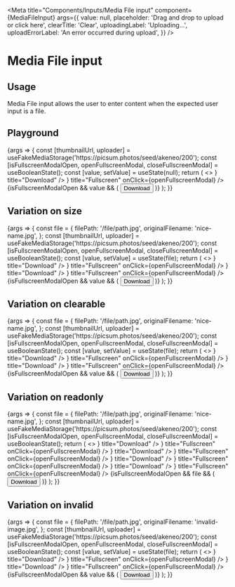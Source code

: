 
<Meta
  title="Components/Inputs/Media File input"
  component={MediaFileInput}
  args={{
    value: null,
    placeholder: 'Drag and drop to upload or click here',
    clearTitle: 'Clear',
    uploadingLabel: 'Uploading...',
    uploadErrorLabel: 'An error occurred during upload',
  }}
/>

# Media File input

## Usage

Media File input allows the user to enter content when the expected user input is a file.

## Playground

<Canvas>
  <Story name="Standard">
    {args => {
      const [thumbnailUrl, uploader] = useFakeMediaStorage('https://picsum.photos/seed/akeneo/200');
      const [isFullscreenModalOpen, openFullscreenModal, closeFullscreenModal] = useBooleanState();
      const [value, setValue] = useState(null);
      return (
        <>
          <MediaFileInput
            {...args}
            value={value}
            onChange={setValue}
            thumbnailUrl={thumbnailUrl}
            onChange={setValue}
            uploader={uploader}
          >
            <IconButton
              href={thumbnailUrl}
              target="_blank"
              download={thumbnailUrl}
              icon={<DownloadIcon />}
              title="Download"
            />
            <IconButton icon={<FullscreenIcon />} title="Fullscreen" onClick={openFullscreenModal} />
          </MediaFileInput>
          {isFullscreenModalOpen && value && (
            <FullscreenPreview title={value.originalFilename} src={thumbnailUrl} onClose={closeFullscreenModal}>
              <Button href={thumbnailUrl} ghost={true} level="tertiary" target="_blank" download={thumbnailUrl}>
                <DownloadIcon /> Download
              </Button>
            </FullscreenPreview>
          )}
        </>
      );
    }}
  </Story>
</Canvas>

<ArgsTable story="Standard" />

## Variation on size

<Canvas>
  <Story name="Size">
    {args => {
      const file = {
        filePath: '/file/path.jpg',
        originalFilename: 'nice-name.jpg',
      };
      const [thumbnailUrl, uploader] = useFakeMediaStorage('https://picsum.photos/seed/akeneo/200');
      const [isFullscreenModalOpen, openFullscreenModal, closeFullscreenModal] = useBooleanState();
      const [value, setValue] = useState(file);
      return (
        <>
          <MediaFileInput {...args} value={value} thumbnailUrl={thumbnailUrl} onChange={setValue} uploader={uploader}>
            <IconButton
              href={thumbnailUrl}
              target="_blank"
              download={thumbnailUrl}
              icon={<DownloadIcon />}
              title="Download"
            />
            <IconButton icon={<FullscreenIcon />} title="Fullscreen" onClick={openFullscreenModal} />
          </MediaFileInput>
          <MediaFileInput
            {...args}
            size="small"
            value={value}
            thumbnailUrl={thumbnailUrl}
            onChange={setValue}
            uploader={uploader}
          >
            <IconButton
              href={thumbnailUrl}
              target="_blank"
              download={thumbnailUrl}
              icon={<DownloadIcon />}
              title="Download"
            />
            <IconButton icon={<FullscreenIcon />} title="Fullscreen" onClick={openFullscreenModal} />
          </MediaFileInput>
          {isFullscreenModalOpen && value && (
            <FullscreenPreview title={value.originalFilename} src={thumbnailUrl} onClose={closeFullscreenModal}>
              <Button href={thumbnailUrl} ghost={true} level="tertiary" target="_blank" download={thumbnailUrl}>
                <DownloadIcon /> Download
              </Button>
            </FullscreenPreview>
          )}
        </>
      );
    }}
  </Story>
</Canvas>

## Variation on clearable

<Canvas>
  <Story name="Clearable">
    {args => {
      const file = {
        filePath: '/file/path.jpg',
        originalFilename: 'nice-name.jpg',
      };
      const [thumbnailUrl, uploader] = useFakeMediaStorage('https://picsum.photos/seed/akeneo/200');
      const [isFullscreenModalOpen, openFullscreenModal, closeFullscreenModal] = useBooleanState();
      const [value, setValue] = useState(file);
      return (
        <>
          <MediaFileInput
            {...args}
            size="small"
            value={value}
            thumbnailUrl={thumbnailUrl}
            onChange={setValue}
            uploader={uploader}
            clearable={true}
          >
            <IconButton
              href={thumbnailUrl}
              target="_blank"
              download={thumbnailUrl}
              icon={<DownloadIcon />}
              title="Download"
            />
            <IconButton icon={<FullscreenIcon />} title="Fullscreen" onClick={openFullscreenModal} />
          </MediaFileInput>
          <MediaFileInput
            {...args}
            size="small"
            value={value}
            thumbnailUrl={thumbnailUrl}
            onChange={setValue}
            uploader={uploader}
            clearable={false}
          >
            <IconButton
              href={thumbnailUrl}
              target="_blank"
              download={thumbnailUrl}
              icon={<DownloadIcon />}
              title="Download"
            />
            <IconButton icon={<FullscreenIcon />} title="Fullscreen" onClick={openFullscreenModal} />
          </MediaFileInput>
          {isFullscreenModalOpen && value && (
            <FullscreenPreview title={value.originalFilename} src={thumbnailUrl} onClose={closeFullscreenModal}>
              <Button href={thumbnailUrl} ghost={true} level="tertiary" target="_blank" download={thumbnailUrl}>
                <DownloadIcon /> Download
              </Button>
            </FullscreenPreview>
          )}
        </>
      );
    }}
  </Story>
</Canvas>

## Variation on readonly

<Canvas>
  <Story name="Read only">
    {args => {
      const file = {
        filePath: '/file/path.jpg',
        originalFilename: 'nice-name.jpg',
      };
      const [thumbnailUrl, uploader] = useFakeMediaStorage('https://picsum.photos/seed/akeneo/200');
      const [isFullscreenModalOpen, openFullscreenModal, closeFullscreenModal] = useBooleanState();
      return (
        <>
          <MediaFileInput {...args} value={null} readOnly uploader={uploader} thumbnailUrl={thumbnailUrl}>
            <IconButton
              href={thumbnailUrl}
              target="_blank"
              download={thumbnailUrl}
              icon={<DownloadIcon />}
              title="Download"
            />
            <IconButton icon={<FullscreenIcon />} title="Fullscreen" onClick={openFullscreenModal} />
          </MediaFileInput>
          <MediaFileInput {...args} value={file} readOnly uploader={uploader} thumbnailUrl={thumbnailUrl}>
            <IconButton
              href={thumbnailUrl}
              target="_blank"
              download={thumbnailUrl}
              icon={<DownloadIcon />}
              title="Download"
            />
            <IconButton icon={<FullscreenIcon />} title="Fullscreen" onClick={openFullscreenModal} />
          </MediaFileInput>
          <MediaFileInput {...args} value={null} size="small" readOnly uploader={uploader} thumbnailUrl={thumbnailUrl}>
            <IconButton
              href={thumbnailUrl}
              target="_blank"
              download={thumbnailUrl}
              icon={<DownloadIcon />}
              title="Download"
            />
            <IconButton icon={<FullscreenIcon />} title="Fullscreen" onClick={openFullscreenModal} />
          </MediaFileInput>
          <MediaFileInput {...args} value={file} size="small" readOnly uploader={uploader} thumbnailUrl={thumbnailUrl}>
            <IconButton
              href={thumbnailUrl}
              target="_blank"
              download={thumbnailUrl}
              icon={<DownloadIcon />}
              title="Download"
            />
            <IconButton icon={<FullscreenIcon />} title="Fullscreen" onClick={openFullscreenModal} />
          </MediaFileInput>
          {isFullscreenModalOpen && file && (
            <FullscreenPreview title={file.originalFilename} src={thumbnailUrl} onClose={closeFullscreenModal}>
              <Button href={thumbnailUrl} ghost={true} level="tertiary" target="_blank" download={thumbnailUrl}>
                <DownloadIcon /> Download
              </Button>
            </FullscreenPreview>
          )}
        </>
      );
    }}
  </Story>
</Canvas>

## Variation on invalid

<Canvas>
  <Story name="Invalid">
    {args => {
      const file = {
        filePath: '/file/path.jpg',
        originalFilename: 'invalid-image.jpg',
      };
      const [thumbnailUrl, uploader] = useFakeMediaStorage('https://picsum.photos/seed/akeneo/200');
      const [isFullscreenModalOpen, openFullscreenModal, closeFullscreenModal] = useBooleanState();
      const [value, setValue] = useState(file);
      return (
        <>
          <MediaFileInput
            {...args}
            value={value}
            thumbnailUrl={thumbnailUrl}
            onChange={setValue}
            uploader={uploader}
            invalid={true}
          >
            <IconButton
              href={thumbnailUrl}
              target="_blank"
              download={thumbnailUrl}
              icon={<DownloadIcon />}
              title="Download"
            />
            <IconButton icon={<FullscreenIcon />} title="Fullscreen" onClick={openFullscreenModal} />
          </MediaFileInput>
          <MediaFileInput
            {...args}
            size="small"
            value={value}
            thumbnailUrl={thumbnailUrl}
            onChange={setValue}
            uploader={uploader}
            invalid={true}
          >
            <IconButton
              href={thumbnailUrl}
              target="_blank"
              download={thumbnailUrl}
              icon={<DownloadIcon />}
              title="Download"
            />
            <IconButton icon={<FullscreenIcon />} title="Fullscreen" onClick={openFullscreenModal} />
          </MediaFileInput>
          {isFullscreenModalOpen && value && (
            <FullscreenPreview title={value.originalFilename} src={thumbnailUrl} onClose={closeFullscreenModal}>
              <Button href={thumbnailUrl} ghost={true} level="tertiary" target="_blank" download={thumbnailUrl}>
                <DownloadIcon /> Download
              </Button>
            </FullscreenPreview>
          )}
        </>
      );
    }}
  </Story>
</Canvas>
